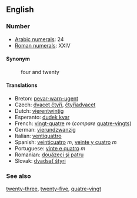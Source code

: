 ==English==

===Number===

*[[w:Arabic Numerals|Arabic numerals]]: 24
*[[w:Roman numerals|Roman numerals]]: XXIV

====Synonym====
:four and twenty

====Translations====

*Breton: [[pevar-warn-ugent]]
*Czech: [[dvacet čtyři]], [[čtyřiadvacet]]
*Dutch: [[vierentwintig]]
*Esperanto: [[dudek kvar]]
*French: [[vingt-quatre]] ''m'' (''compare'' [[quatre-vingts]])
*German: [[vierundzwanzig]]
*Italian: [[ventiquattro]]
*Spanish: [[veinticuatro]] ''m'', [[veinte y cuatro]] ''m''
*Portuguese: [[vinte e quatro]] ''m''
*Romanian: [[douăzeci şi patru]]
*Slovak: [[dvadsať štyri]] 


===See also===

[[twenty-three]], [[twenty-five]], [[quatre-vingt]]